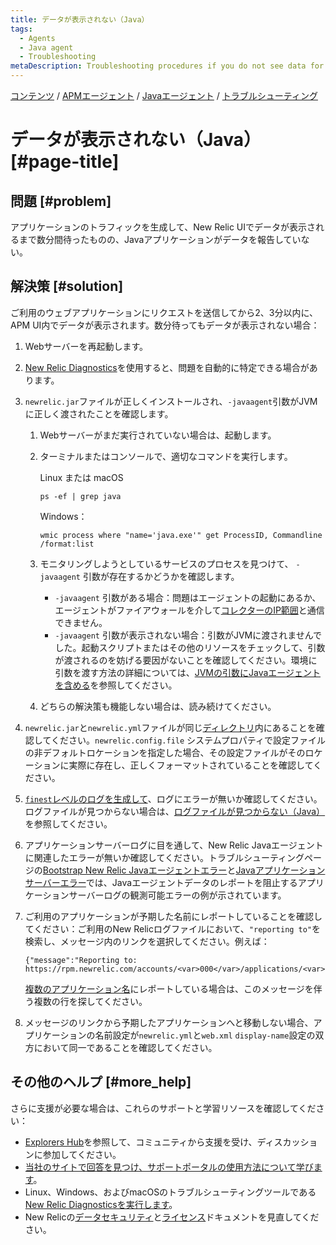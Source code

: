 ```yaml
---
title: データが表示されない（Java）
tags:
  - Agents
  - Java agent
  - Troubleshooting
metaDescription: Troubleshooting procedures if you do not see data for your app in the New Relic UI after installing the Java agent.
---
```


[コンテンツ](/docs) / [APMエージェント](/docs/agents) / [Javaエージェント](/docs/agents/java-agent) / [トラブルシューティング](/docs/agents/java-agent/troubleshooting)

# データが表示されない（Java） [#page-title]

## 問題 [#problem]

アプリケーションのトラフィックを生成して、New Relic UIでデータが表示されるまで数分間待ったものの、Javaアプリケーションがデータを報告していない。

## 解決策 [#solution]

ご利用のウェブアプリケーションにリクエストを送信してから2、3分以内に、APM UI内でデータが表示されます。数分待ってもデータが表示されない場合：

1. Webサーバーを再起動します。
2. [New Relic Diagnostics](/docs/agents/manage-apm-agents/troubleshooting/new-relic-diagnostics)を使用すると、問題を自動的に特定できる場合があります。
3. `newrelic.jar`ファイルが正しくインストールされ、`-javaagent`引数がJVMに正しく渡されたことを確認します。

   1. Webサーバーがまだ実行されていない場合は、起動します。
   2. ターミナルまたはコンソールで、適切なコマンドを実行します。

      Linux または macOS

      ```
      ps -ef | grep java
      ```

      Windows：

      ```
      wmic process where "name='java.exe'" get ProcessID, Commandline /format:list
      ```
   3. モニタリングしようとしているサービスのプロセスを見つけて、 `-javaagent` 引数が存在するかどうかを確認します。

      * `-javaagent` 引数がある場合：問題はエージェントの起動にあるか、エージェントがファイアウォールを介して[コレクターのIP範囲](/docs/using-new-relic/cross-product-functions/install-configure/networks)と通信できません。
      * `-javaagent` 引数が表示されない場合：引数がJVMに渡されませんでした。起動スクリプトまたはその他のリソースをチェックして、引数が渡されるのを妨げる要因がないことを確認してください。環境に引数を渡す方法の詳細については、[JVMの引数にJavaエージェントを含める](/docs/agents/java-agent/installation/include-java-agent-jvm-argument)を参照してください。
   4. どちらの解決策も機能しない場合は、読み続けてください。
4. `newrelic.jar`と`newrelic.yml`ファイルが同じ[ディレクトリ](/docs/agents/manage-apm-agents/troubleshooting/find-agent-root-directory#java-agent)内にあることを確認してください。`newrelic.config.file` システムプロパティで設定ファイルの非デフォルトロケーションを指定した場合、その設定ファイルがそのロケーションに実際に存在し、正しくフォーマットされていることを確認してください。
5. [`finest`レベルのログを生成して](/docs/agents/java-agent/troubleshooting/generating-logs-troubleshooting)、ログにエラーが無いか確認してください。ログファイルが見つからない場合は、[ログファイルが見つからない（Java）](/docs/agents/java-agent/troubleshooting/no-log-file-java)を参照してください。
6. アプリケーションサーバーログに目を通して、New Relic Javaエージェントに関連したエラーが無いか確認してください。トラブルシューティングページの[Bootstrap New Relic Javaエージェントエラー](https://jajp-newrelic-docs.onelink-translations.com/docs/agents/java-agent/troubleshooting/error-bootstrapping-new-relic-java-agent)と[Javaアプリケーションサーバーエラー](https://jajp-newrelic-docs.onelink-translations.com/docs/agents/java-agent/troubleshooting/errors-starting-java-app-server)では、Javaエージェントデータのレポートを阻止するアプリケーションサーバーログの観測可能エラーの例が示されています。
7. ご利用のアプリケーションが予期した名前にレポートしていることを確認してください：ご利用のNew Relicログファイルにおいて、`"reporting to"`を検索し、メッセージ内のリンクを選択してください。例えば：

   ```
   {"message":"Reporting to: https://rpm.newrelic.com/accounts/<var>000</var>/applications/<var>000000</var>"}
   ```

   [複数のアプリケーション名](/docs/apm/new-relic-apm/installation-configuration/using-multiple-names-app)にレポートしている場合は、このメッセージを伴う複数の行を探してください。
8. メッセージのリンクから予期したアプリケーションへと移動しない場合、アプリケーションの名前設定が`newrelic.yml`と`web.xml` `display-name`設定の双方において同一であることを確認してください。

## その他のヘルプ [#more_help]

さらに支援が必要な場合は、これらのサポートと学習リソースを確認してください：

* [Explorers Hub](https://discuss.newrelic.com/)を参照して、コミュニティから支援を受け、ディスカッションに参加してください。
* [当社のサイトで回答を見つけ、サポートポータルの使用方法について学びます](/docs/using-new-relic/welcome-new-relic/get-started/find-help-use-support-portal)。
* Linux、Windows、およびmacOSのトラブルシューティングツールである[New Relic Diagnosticsを実行します](/docs/using-new-relic/cross-product-functions/troubleshooting/new-relic-diagnostics)。
* New Relicの[データセキュリティ](/docs/security)と[ライセンス](/docs/licenses)ドキュメントを見直してください。
